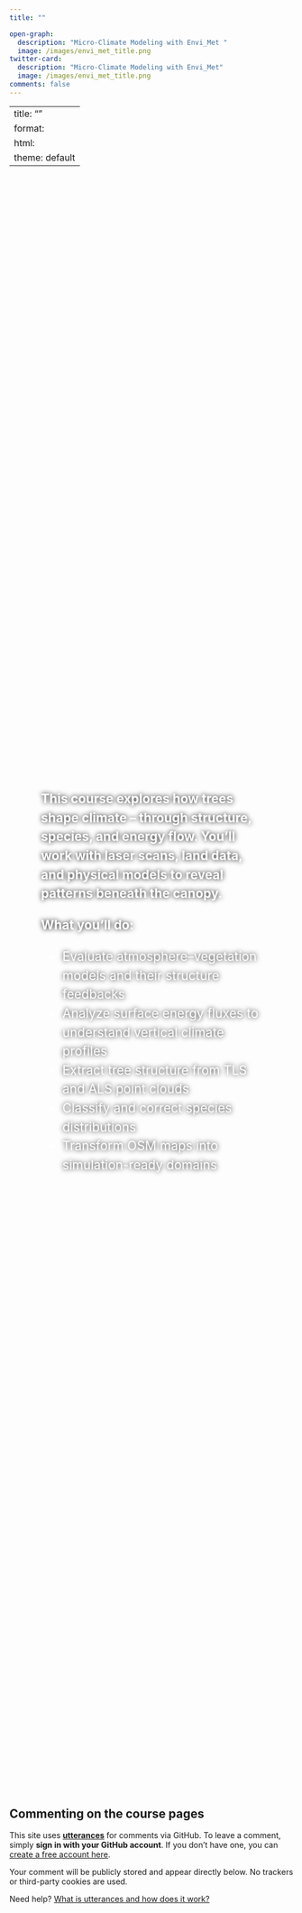 ```yaml
---
title: ""

open-graph:
  description: "Micro-Climate Modeling with Envi_Met "
  image: /images/envi_met_title.png
twitter-card:
  description: "Micro-Climate Modeling with Envi_Met"
  image: /images/envi_met_title.png
comments: false
---
```

---
title: ""
format:
  html:
    theme: default
---

<div style="
  background-image: url('templates/preview-image-mof.png');
  background-size: cover;
  background-position: center;
  height: 70vh;
  display: flex;
  align-items: center;
  justify-content: flex-start;
  padding: 2rem;
   margin-bottom: 2rem;  /* <-- Abstand nach unten */

">

<div style="
  
  color: white;
  font-size: 1.6em;
  max-width: 50rem;
  line-height: 1.5;
  padding: 1.5rem;
  border-radius: 0.5rem;
 text-shadow: 0 0 8px rgba(0, 0, 0, 1.2);
">

<p><strong>This course explores how trees shape climate – through structure, species, and energy flow. You’ll work with laser scans, land data, and physical models to reveal patterns beneath the canopy.</strong></p>

<p><strong>What you’ll do:</strong></p>
<ul>
  <li>Evaluate atmosphere–vegetation models and their structure feedbacks</li>
  <li>Analyze surface energy fluxes to understand vertical climate profiles</li>
  <li>Extract tree structure from TLS and ALS point clouds</li>
  <li>Classify and correct species distributions</li>
  <li>Transform OSM maps into simulation-ready domains</li>
</ul>

</div >
</div >

## Commenting on the course pages

This site uses [**utterances**](https://utteranc.es/) for comments via GitHub. To leave a comment, simply **sign in with your GitHub account**. If you don’t have one, you can [create a free account here](https://github.com/signup).

Your comment will be publicly stored and appear directly below. No trackers or third-party cookies are used.

Need help? [What is utterances and how does it work?](https://utteranc.es/)
